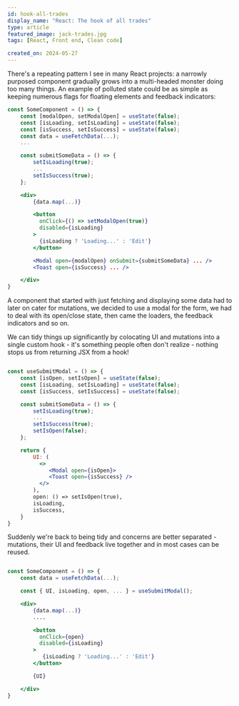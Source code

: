 ```yaml
---
id: hook-all-trades
display_name: "React: The hook of all trades"
type: article
featured_image: jack-trades.jpg
tags: [React, Front end, Clean code]

created_on: 2024-05-27
---
```


There's a repeating pattern I see in many React projects: a narrowly purposed
component gradually grows into a multi-headed monster doing too many things.
An example of polluted state could be as simple as keeping numerous flags for
floating elements and feedback indicators:

```jsx
const SomeComponent = () => {
    const [modalOpen, setModalOpen] = useState(false);
    const [isLoading, setIsLoading] = useState(false);
    const [isSuccess, setIsSuccess] = useState(false);
    const data = useFetchData(...);
    ...

    const submitSomeData = () => {
        setIsLoading(true);
        ...
        setIsSuccess(true);
    };

    <div>
        {data.map(...)}

        <button
          onClick={() => setModalOpen(true)}
          disabled={isLoading}
        >
          {isLoading ? 'Loading...' : 'Edit'}
        </button>

        <Modal open={modalOpen} onSubmit={submitSomeData} ... />
        <Toast open={isSuccess} ... />

    </div>
}
```

A component that started with just fetching and displaying some data had to
later on cater for mutations, we decided to use a modal for the form, we had to deal
with its open/close state, then came the loaders, the feedback indicators and so on.

We can tidy things up significantly by colocating UI and mutations into a single custom hook -
it's something people often don't realize - nothing stops us from returning
JSX from a hook!

```jsx

const useSubmitModal = () => {
    const [isOpen, setIsOpen] = useState(false);
    const [isLoading, setIsLoading] = useState(false);
    const [isSuccess, setIsSuccess] = useState(false);

    const submitSomeData = () => {
        setIsLoading(true);
        ...
        setIsSuccess(true);
        setIsOpen(false);
    };

    return {
        UI: (
          <>
             <Modal open={isOpen}>
             <Toast open={isSuccess} />
          </>
        ),
        open: () => setIsOpen(true),
        isLoading,
        isSuccess,
    }
}
```

Suddenly we're back to being tidy and concerns are better separated - mutations,
their UI and feedback live together and in most cases can be reused.

```jsx

const SomeComponent = () => {
    const data = useFetchData(...);

    const { UI, isLoading, open, ... } = useSubmitModal();

    <div>
        {data.map(...)}
        ....

        <button
          onClick={open}
          disabled={isLoading}
        >
           {isLoading ? 'Loading...' : 'Edit'}
        </button>

        {UI}

    </div>
}

```
